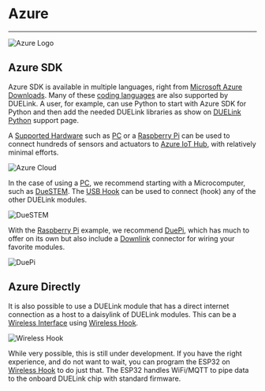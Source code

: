 
# Azure

---

![Azure Logo](pathname:///img/azure-logo.png)

## Azure SDK

Azure SDK is available in multiple languages, right from [Microsoft Azure Downloads](https://azure.microsoft.com/en-us/downloads/). Many of these [coding languages](../language/intro) are also supported by DUELink. A user, for example, can use Python to start with Azure SDK for Python and then add the needed DUELink libraries as show on [DUELink Python](../language/python) support page.

A [Supported Hardware](../hw/intro) such as [PC](../hw/pc-laptop) or a [Raspberry Pi](../hw/raspberry-pi) can be used to connect hundreds of sensors and actuators to [Azure IoT Hub](https://azure.microsoft.com/en-us/products/iot-hub), with relatively minimal efforts.

![Azure Cloud](pathname:///img/azure-cloud.png)

In the case of using a [PC](../hw/pc-laptop), we recommend starting with a Microcomputer, such as [DueSTEM](../catalog/microcomputer/duestem). The [USB Hook](../catalog/accessory/usb-hook) can be used to connect (hook) any of the other DUELink modules. 

![DueSTEM](pathname:///img/catalog/duestem-front.png)

With the [Raspberry Pi](../hw/raspberry-pi) example, we recommend [DuePi](../catalog/accessory/duepi), which has much to offer on its own but also include a [Downlink](../interface/downlink) connector for wiring your favorite modules.

![DuePi](pathname:///img/catalog/duepi-front.png)

## Azure Directly

It is also possible to use a DUELink module that has a direct internet connection as a host to a daisylink of DUELink modules. This can be a [Wireless Interface](../interface/wireless) using [Wireless Hook](../catalog/accessory/wireless-hook).

![Wireless Hook](pathname:///img/catalog/wireless-hook-front.png)

While very possible, this is still under development. If you have the right experience, and do not want to wait, you can program the ESP32 on [Wireless Hook](../catalog/accessory/wireless-hook) to do just that. The ESP32 handles WiFi/MQTT to pipe data to the onboard DUELink chip with standard firmware. 